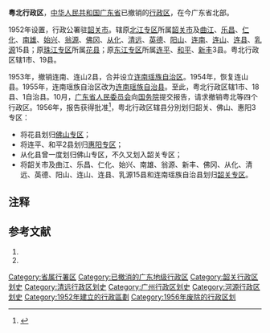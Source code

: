 '''粤北行政区'''，[[中华人民共和国|中华人民共和国]][[广东省|广东省]]已撤销的[[行政区_(中华人民共和国)|行政区]]，在今广东省北部。

1952年设置，行政公署驻[[韶关市|韶关市]]。辖原[[北江专区|北江专区]]所属[[韶关市|韶关市]]及[[曲江县|曲江]]、[[樂昌縣_(廣東)|乐昌]]、[[仁化县|仁化]]、[[南雄县|南雄]]、[[始兴县|始兴]]、[[翁源县|翁源]]、[[佛冈县|佛冈]]、[[从化县|从化]]、[[清远县|清远]]、[[英德县|英德]]、[[阳山县|阳山]]、[[连南县|连南]]、[[连山县|连山]]、[[连县|连县]]、[[乳源县|乳源]]15县；原[[珠江专区|珠江专区]]所属[[花县|花县]]；原[[东江专区|东江专区]]所属[[连平县|连平]]、[[和平县|和平]]、[[新丰县|新丰]]3县。粤北行政区辖1市、19县。

1953年，撤销连南、连山2县，合并设立[[连南瑶族自治区|连南瑶族自治区]]。1954年，恢复连山县。1955年，连南瑶族自治区改为[[连南瑶族自治县|连南瑶族自治县]]。至此，粤北行政区辖1市、18县、1自治县。10月，[[廣東省人民委員會|广东省人民委员会]]向[[中华人民共和国国务院|国务院]]提交报告，请求撤销粤北等四个行政区。1956年，报告获得批准<ref>{{cite journal en|quotes = 
|last = 
|first = 
|author =   
|coauthors = 
|date = 1956
|year = 
|month = 
|title =《國务院关于同意撤銷粵中、粵北、粵东、粤西行政公署成立汕头、惠陽、佛山、韶关、高要、湛江、合浦專員公署給廣东省人民委員会的批复》
|journal = 中华人民共和国国务院公报
|volume = 
|issue = 1956年08期
|pages = 
|publisher = 中华人民共和国国务院办公厅
|location = 北京市
|issn = 1004-3438
|pmid = 
|doi = 
|bibcode = 
|oclc =
|id = 
|url = http://www.cnki.com.cn/Article/CJFDTotal-GWYB195608006.htm
|language = Zh-hant
|format = 
|accessdate = 
|laysummary = 
|laysource = 
|laydate = 
|quote = 
}}</ref>，粤北行政区辖县分別划归韶关、佛山、惠阳3专区：
*将花县划归[[佛山专区|佛山专区]]；
*将连平、和平2县划归[[惠阳专区|惠阳专区]]；
*从化县曾一度划归佛山专区，不久又划入韶关专区；
*将韶关市及曲江、乐昌、仁化、始兴、南雄、翁源、新丰、佛冈、从化、清远、英德、阳山、连山、连县、乳源15县和连南瑶族自治县划归[[韶关专区|韶关专区]]。
== 注释 ==

{{Reflist|2}}

== 参考文献 ==
# {{Cite book | author = 戴均良等 | title = 《中国古今地名大词典》 | location = 上海 | publisher = 上海辞书出版社 | date = 2005 | language = zh-hans }}
# {{Cite book | author = 史为乐 | title = 《中华人民共和国政区沿革（1949-2002）》 | location = 北京 | publisher = 人民出版社 | date = 2006 | language = zh-hans }}

{{中华人民共和国副省级行政区}}
[[Category:省属行署区|Category:省属行署区]]
[[Category:已撤消的广东地级行政区|Category:已撤消的广东地级行政区]]
[[Category:韶关行政区划史|Category:韶关行政区划史]]
[[Category:清远行政区划史|Category:清远行政区划史]]
[[Category:广州行政区划史|Category:广州行政区划史]]
[[Category:河源行政区划史|Category:河源行政区划史]]
[[Category:1952年建立的行政區劃|Category:1952年建立的行政區劃]]
[[Category:1956年废除的行政区划|Category:1956年废除的行政区划]]